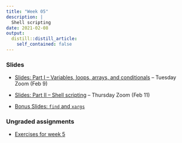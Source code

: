 ```yaml
---
title: "Week 05"
description: |
  Shell scripting
date: 2021-02-08
output:
  distill::distill_article:
    self_contained: false
---
```


### Slides

- [Slides: Part I -- Variables, loops, arrays, and conditionals](slides/05-1_loops.html) -- Tuesday Zoom (Feb 9)

- [Slides: Part II -- Shell scripting](slides/05-2_scripts.html) -- Thursday Zoom (Feb 11)

- [Bonus Slides: `find` and `xargs`](slides/05-3_find-xargs.html)

### Ungraded assignments

- [Exercises for week 5](../../w05_exercises.html)

